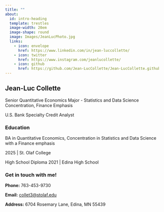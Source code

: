 ```yaml
---
title: ""
about:
  id: intro-heading
  template: trestles
  image-width: 20em
  image-shape: round
  image: Images/JeanLucPhoto.jpg
  links:
    - icon: envelope
      href: https://www.linkedin.com/in/jean-luccollette/
    - icon: twitter
      href: https://www.instagram.com/jeanlucollette/
    - icon: github
      href: https://github.com/Jean-LucCollette/Jean-LucCollette.github.io
---
```


## Jean-Luc Collette

Senior Quantitative Economics Major - Statistics and Data Science Concentration, Finance Emphasis

U.S. Bank Specialty Credit Analyst

### Education

BA in Quantitative Economics, Concentration in Statistics and Data Science with a Finance emphasis 

2025 | St. Olaf College

High School Diploma
2021 | Edina High School

### Get in touch with me!

**Phone:** 763-453-9730

**Email:** [collet3@stolaf.edu](mailto:collet3@stolaf.edu)

**Address:** 6704 Rosemary Lane, Edina, MN 55439


